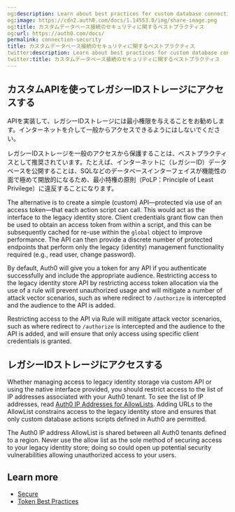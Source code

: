 ```yaml
---
og:description: Learn about best practices for custom database connection security.
og:image: https://cdn2.auth0.com/docs/1.14553.0/img/share-image.png
og:title: カスタムデータベース接続のセキュリティに関するベストプラクティス
og:url: https://auth0.com/docs/
permalink: connection-security
title: カスタムデータベース接続のセキュリティに関するベストプラクティス
twitter:description: Learn about best practices for custom database connection security.
twitter:title: カスタムデータベース接続のセキュリティに関するベストプラクティス
---
```


## カスタムAPIを使ってレガシーIDストレージにアクセスする

APIを実装して、レガシーIDストレージには最小権限を与えることをお勧めします。インターネットを介して一般からアクセスできるようにはしないでください。

レガシーIDストレージを一般のアクセスから保護することは、ベストプラクティスとして推奨されています。たとえば、インターネットに（レガシーID）データベースを公開することは、SQLなどのデータベースインターフェイスが機能性の面で極めて開放的になるため、最小特権の原則（PoLP：Principle of Least Privilege）に違反することになります。

The alternative is to create a simple (custom) API—protected via use of an <Tooltip tip="Access Token: Authorization credential, in the form of an opaque string or JWT, used to access an API." cta="View Glossary" href="/docs/glossary?term=access+token">access token</Tooltip>—that each action script can call. This would act as the interface to the legacy identity store. Client credentials grant flow can then be used to obtain an access token from within a script, and this can be subsequently cached for re-use within the `global` object to improve performance. The API can then provide a discrete number of protected endpoints that perform only the legacy (identity) management functionality required (e.g., read user, change password).

By default, Auth0 will give you a token for any API if you authenticate successfully and include the appropriate <Tooltip tip="Audience: Unique identifier of the audience for an issued token. Named aud in a token, its value contains the ID of either an application (Client ID) for an ID Token or an API (API Identifier) for an Access Token." cta="View Glossary" href="/docs/glossary?term=audience">audience</Tooltip>. Restricting access to the legacy identity store API by restricting access token allocation via the use of a rule will prevent unauthorized usage and will mitigate a number of attack vector scenarios, such as where redirect to `/authorize` is intercepted and the audience to the API is added.

<Warning>

Restricting access to the API via Rule will mitigate attack vector scenarios, such as where redirect to `/authorize` is intercepted and the audience to the API is added, and will ensure that only access using specific client credentials is granted.

</Warning>

## レガシーIDストレージにアクセスする

Whether managing access to legacy identity storage via custom API or using the native interface provided, you should restrict access to the list of IP addresses associated with your Auth0 tenant. To see the list of IP addresses, read [Auth0 IP Addresses for AllowLists](/docs/secure/security-guidance/data-security/allowlist). Adding URLs to the AllowList constrains access to the legacy identity store and ensures that only custom database actions scripts defined in Auth0 are permitted.

<Warning>

The Auth0 IP address AllowList is shared between all Auth0 tenants defined to a region. Never use the allow list as the sole method of securing access to your legacy identity store; doing so could open up potential security vulnerabilities allowing unauthorized access to your users.

</Warning>

## Learn more

* [Secure](/docs/secure)
* [Token Best Practices](/docs/secure/tokens/token-best-practices)
